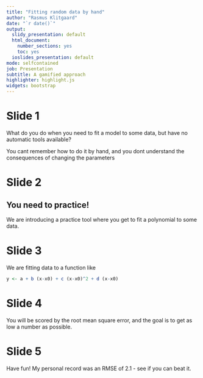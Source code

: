 ```yaml
---
title: "Fitting random data by hand"
author: "Rasmus Klitgaard"
date: "`r date()`"
output:
  slidy_presentation: default
  html_document:
    number_sections: yes
    toc: yes
  ioslides_presentation: default
mode: selfcontained
job: Presentation
subtitle: A gamified approach
highlighter: highlight.js
widgets: bootstrap
---
```


# Slide 1
What do you do when you need to fit a model to some data, but have no automatic tools available?

You cant remember how to do it by hand, and you dont understand the consequences of changing the parameters 

# Slide 2

## You need to practice!

We are introducing a practice tool where you get to fit a polynomial to some data.



# Slide 3

We are fitting data to a function like 

```r
y <- a + b (x-x0) + c (x-x0)^2 + d (x-x0)
```

# Slide 4

You will be scored by the root mean square error, and the goal is to get as low a number as possible.

# Slide 5

Have fun!
My personal record was an RMSE of 2.1 - see if you can beat it.

